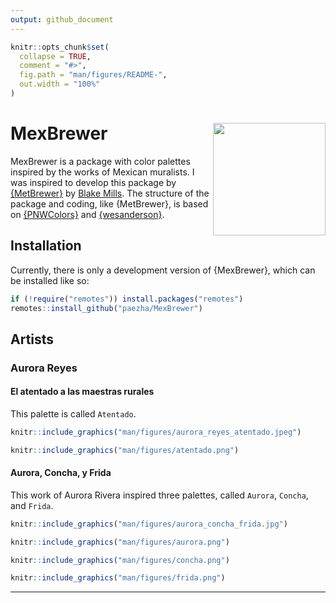 ```yaml
---
output: github_document
---
```


<!-- README.md is generated from README.Rmd. Please edit that file -->

```r
knitr::opts_chunk$set(
  collapse = TRUE,
  comment = "#>",
  fig.path = "man/figures/README-",
  out.width = "100%"
)
```

# MexBrewer <img src="man/figures/MexBrewer.png" align="right" width=180 />

<!-- badges: start -->
<!-- badges: end -->

MexBrewer is a package with color palettes inspired by the works of Mexican muralists. I was inspired to develop this package by [{MetBrewer}](https://github.com/BlakeRMills/MetBrewer) by [Blake Mills](brm2143@columbia.edu). The structure of the package and coding, like {MetBrewer}, is based on [{PNWColors}](https://github.com/jakelawlor/PNWColors) and [{wesanderson}](https://github.com/karthik/wesanderson).

## Installation

Currently, there is only a development version of {MexBrewer}, which can be installed like so:

``` r
if (!require("remotes")) install.packages("remotes")
remotes::install_github("paezha/MexBrewer") 
```

## Artists

### Aurora Reyes

#### El atentado a las maestras rurales

This palette is called `Atentado`.

```r
knitr::include_graphics("man/figures/aurora_reyes_atentado.jpeg")
```

```r
knitr::include_graphics("man/figures/atentado.png")
```

#### Aurora, Concha, y Frida

This work of Aurora Rivera inspired three palettes, called `Aurora`, `Concha`, and `Frida`.

```r
knitr::include_graphics("man/figures/aurora_concha_frida.jpg")
```

```r
knitr::include_graphics("man/figures/aurora.png")
```

```r
knitr::include_graphics("man/figures/concha.png")
```

```r
knitr::include_graphics("man/figures/frida.png")
```

***
